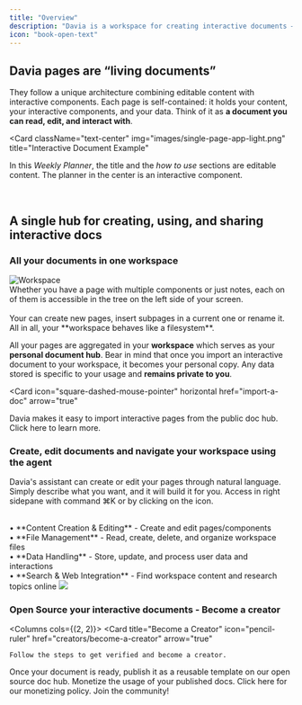 ```yaml
---
title: "Overview"
description: "Davia is a workspace for creating interactive documents — pages that mix text, data, and AI-generated components."
icon: "book-open-text"
---
```



## Davia pages are “living documents”

They follow a unique architecture combining editable content with interactive components.
Each page is self-contained: it holds your content, your interactive components, and your data. Think of it as **a document you can read, edit, and interact with**.

<Card
  className="text-center"
  img="images/single-page-app-light.png"
  title="Interactive Document Example"
>
  In this _Weekly Planner_, the title and the _how to use_ sections are editable
  content. The planner in the center is an interactive component.
</Card>

<br />

## A single hub for creating, using, and sharing interactive docs

### All your documents in one workspace

<Columns cols={2}>
  <Frame>
    <img
      src="images/workspace-filesystem.png"
      alt="Workspace"
      className="rounded-lg"
    ></img>
  </Frame>
  <Card title="On the left side of the screen your workspace">
    <br />
    Whether you have a page with multiple components or just notes, each on of them
    is accessible in the tree on the left side of your screen. <br />
    <br /> Your can create new pages, insert subpages in a current one or rename
    it. All in all, your **workspace behaves like a filesystem**.
  </Card>
</Columns>

All your pages are aggregated in your **workspace** which serves as your **personal document hub**.
Bear in mind that once you import an interactive document to your workspace, it becomes your personal copy. Any data stored is specific to your usage and **remains private to you**.

<Card
  icon="square-dashed-mouse-pointer"
  horizontal
  href="import-a-doc"
  arrow="true"
>
  Davia makes it easy to import interactive pages from the public doc hub. Click
  here to learn more.
</Card>

### Create, edit documents and navigate your workspace using the agent

Davia's assistant can create or edit your pages through natural language.
Simply describe what you want, and it will build it for you.
Access in right sidepane with command ⌘K or by clicking on the <ChatIcon /> icon.

<Columns cols={2}>
  <Card title="This chat is your working partner. Here's what it can do:">
    <br /> • **Content Creation & Editing** - Create and edit pages/components
    <br /> • **File Management** - Read, create, delete, and organize workspace files
    <br /> • **Data Handling** - Store, update, and process user data and
    interactions
    <br /> • **Search & Web Integration** - Find workspace content and research topics
    online
  </Card>
  <Frame>
    <img src="images/left-chat.png" className="rounded-lg"></img>
  </Frame>
</Columns>

### Open Source your interactive documents - Become a creator

<Columns cols={(2, 2)}>
  <Card
    title="Become a Creator"
    icon="pencil-ruler"
    href="creators/become-a-creator"
    arrow="true"
  >
    Follow the steps to get verified and become a creator.
  </Card>
  <Card
    title="Publish as templates in seconds"
    icon="rss"
    href="creators/publishing-as-template"
    arrow="true"
  >
    Once your document is ready, publish it as a reusable template on our open
    source doc hub.
  </Card>
  <Card
    title="Start Earning"
    icon="hand-coins"
    href="creators/start-earning"
    arrow="true"
  >
    Monetize the usage of your published docs. Click here for our monetizing
    policy.
  </Card>
  <Card
    title="Share on our socials"
    icon="reddit"
    href="https://www.reddit.com/r/davia_ai"
  >
    Join the community!
  </Card>
</Columns>
